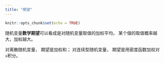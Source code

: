 ```yaml
---
title: "期望"
---
```


```r
knitr::opts_chunk$set(echo = TRUE)
```

随机变量**数学期望**可以看成是对随机变量取值的加权平均，
某个值的取值概率越大，加权越大。

对离散随机变量，
期望是加权和；
对连续型随机变量，
期望是用密度函数加权对`x`积分。

